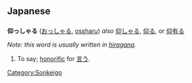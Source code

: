 == Japanese ==
=== {{t1verb}} ===
'''仰っしゃる''' ([[おっしゃる]], [[ossharu]]) ''also'' [[仰しゃる]], [[仰る]], or [[仰有る]]

''Note: this word is usually written in [[hiragana]].''

# To say; [[Wiktionary:Japanese/honorific|honorific]] for [[言う]].

[[Category:Sonkeigo]]